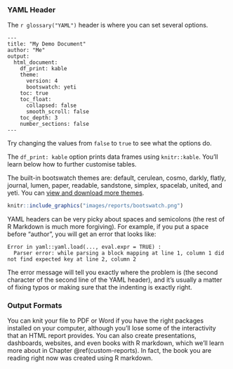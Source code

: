 


### YAML Header {#yaml}

The `r glossary("YAML")` header is where you can set several options.

    ---
    title: "My Demo Document"
    author: "Me"
    output:
      html_document:
        df_print: kable
        theme: 
          version: 4
          bootswatch: yeti
        toc: true
        toc_float:
          collapsed: false
          smooth_scroll: false
        toc_depth: 3
        number_sections: false
    ---

::: {.info data-latex=""}
Try changing the values from `false` to `true` to see what the options do.
:::

The `df_print: kable` option prints data frames using `knitr::kable`. You'll learn below how to further customise tables.

The built-in bootswatch themes are: default, cerulean, cosmo, darkly, flatly, journal, lumen, paper, readable, sandstone, simplex, spacelab, united, and yeti. You can [view and download more themes](https://bootswatch.com/4/).

```r
knitr::include_graphics("images/reports/bootswatch.png")
```

::: {.warning data-latex=""}
YAML headers can be very picky about spaces and semicolons (the rest of R Markdown is much more forgiving). For example, if you put a space before "author", you will get an error that looks like:

```
Error in yaml::yaml.load(..., eval.expr = TRUE) : 
  Parser error: while parsing a block mapping at line 1, column 1 did not find expected key at line 2, column 2
```

The error message will tell you exactly where the problem is (the second character of the second line of the YAML header), and it's usually a matter of fixing typos or making sure that the indenting is exactly right.
:::








### Output Formats

You can knit your file to PDF or Word if you have the right packages installed on your computer, although you'll lose some of the interactivity that an HTML report provides. You can also create presentations, dashboards, websites, and even books with R markdown, which we'll learn more about in Chapter\ \@ref(custom-reports). In fact, the book you are reading right now was created using R markdown.


